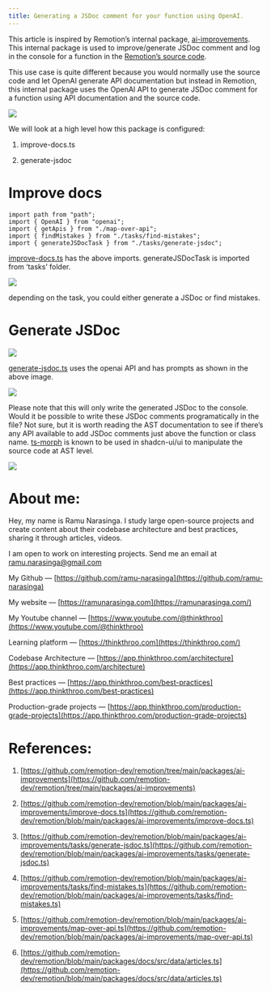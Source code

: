 ```yaml
---
title: Generating a JSDoc comment for your function using OpenAI.
---
```


This article is inspired by Remotion’s internal package, [ai-improvements](https://github.com/remotion-dev/remotion/tree/main/packages/ai-improvements). This internal package is used to improve/generate JSDoc comment and log in the console for a function in the [Remotion’s source code](https://github.com/remotion-dev/remotion/blob/main/packages/core/src/AbsoluteFill.tsx#L26-L29).

This use case is quite different because you would normally use the source code and let OpenAI generate API documentation but instead in Remotion, this internal package uses the OpenAI API to generate JSDoc comment for a function using API documentation and the source code.

[![](https://miro.medium.com/v2/resize:fit:875/1*ANC_Hz5Shl-L6RVCefINZA.png)](https://thinkthroo.com/)

We will look at a high level how this package is configured:

1. improve-docs.ts
    
2. generate-jsdoc
    

# **Improve docs**

```plaintext
import path from "path";
import { OpenAI } from "openai";
import { getApis } from "./map-over-api";
import { findMistakes } from "./tasks/find-mistakes";
import { generateJSDocTask } from "./tasks/generate-jsdoc";
```

[improve-docs.ts](https://github.com/remotion-dev/remotion/blob/main/packages/ai-improvements/improve-docs.ts) has the above imports. generateJSDocTask is imported from ‘tasks’ folder.

[![](https://miro.medium.com/v2/resize:fit:875/1*FSLTVNat9n9PV4DoUS1tJQ.png)](https://thinkthroo.com/)

depending on the task, you could either generate a JSDoc or find mistakes.

# **Generate JSDoc**

[![](https://miro.medium.com/v2/resize:fit:875/1*Us8-4uQOGWH9c6cDSj-LxA.png)](https://thinkthroo.com/)

[generate-jsdoc.ts](https://github.com/remotion-dev/remotion/blob/main/packages/ai-improvements/tasks/generate-jsdoc.ts) uses the openai API and has prompts as shown in the above image.

[![](https://miro.medium.com/v2/resize:fit:875/1*7PWIWnDYKu4sL4SKmDV-9Q.png)](https://thinkthroo.com/)

Please note that this will only write the generated JSDoc to the console. Would it be possible to write these JSDoc comments programatically in the file? Not sure, but it is worth reading the AST documentation to see if there’s any API available to add JSDoc comments just above the function or class name. [ts-morph](https://ts-morph.com/manipulation/) is known to be used in shadcn-ui/ui to manipulate the source code at AST level.

[![](https://miro.medium.com/v2/resize:fit:875/0*QlUA8-jvrCQnSBIJ.png)](https://thinkthroo.com/)

# **About me:**

Hey, my name is Ramu Narasinga. I study large open-source projects and create content about their codebase architecture and best practices, sharing it through articles, videos.

I am open to work on interesting projects. Send me an email at ramu.narasinga@gmail.com

My Github — [https://github.com/ramu-narasinga](https://github.com/ramu-narasinga)

My website — [https://ramunarasinga.com](https://ramunarasinga.com/)

My Youtube channel — [https://www.youtube.com/@thinkthroo](https://www.youtube.com/@thinkthroo)

Learning platform — [https://thinkthroo.com](https://thinkthroo.com/)

Codebase Architecture — [https://app.thinkthroo.com/architecture](https://app.thinkthroo.com/architecture)

Best practices — [https://app.thinkthroo.com/best-practices](https://app.thinkthroo.com/best-practices)

Production-grade projects — [https://app.thinkthroo.com/production-grade-projects](https://app.thinkthroo.com/production-grade-projects)

# **References:**

1. [https://github.com/remotion-dev/remotion/tree/main/packages/ai-improvements](https://github.com/remotion-dev/remotion/tree/main/packages/ai-improvements)
    
2. [https://github.com/remotion-dev/remotion/blob/main/packages/ai-improvements/improve-docs.ts](https://github.com/remotion-dev/remotion/blob/main/packages/ai-improvements/improve-docs.ts)
    
3. [https://github.com/remotion-dev/remotion/blob/main/packages/ai-improvements/tasks/generate-jsdoc.ts](https://github.com/remotion-dev/remotion/blob/main/packages/ai-improvements/tasks/generate-jsdoc.ts)
    
4. [https://github.com/remotion-dev/remotion/blob/main/packages/ai-improvements/tasks/find-mistakes.ts](https://github.com/remotion-dev/remotion/blob/main/packages/ai-improvements/tasks/find-mistakes.ts)
    
5. [https://github.com/remotion-dev/remotion/blob/main/packages/ai-improvements/map-over-api.ts](https://github.com/remotion-dev/remotion/blob/main/packages/ai-improvements/map-over-api.ts)
    
6. [https://github.com/remotion-dev/remotion/blob/main/packages/docs/src/data/articles.ts](https://github.com/remotion-dev/remotion/blob/main/packages/docs/src/data/articles.ts)
